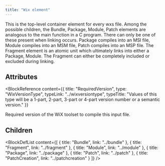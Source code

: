 ```yaml
---
title: "Wix element"
---
```



This is the top-level container element for every wxs file. Among the possible children,
 the Bundle, Package, Module, Patch elements are analogous to the main function in a C program.
 There can only be one of these present when linking occurs. Package compiles into an MSI file,
 Module compiles into an MSM file, Patch compiles into an MSP file. The Fragment element is an atomic
 unit which ultimately links into either a Package, Module. The Fragment can either be completely included or excluded during linking.


## Attributes

<BlockWrapper>

  <BlockReference
    content={{
      title: "RequiredVersion",
      type: "WixVersionType",
      typeLink: "../wixversiontype",
      typeTitle: "Values of this type will be a 1-part, 2-part, 3-part or 4-part version number or a semantic version."
    }}
  >
  Required version of the WiX toolset to compile this input file.
  </BlockReference>

</BlockWrapper>

## Children

<BlockDefList content={[
    {
      title: "Bundle",
      link: "../bundle"
    },
    {
      title: "Fragment",
      link: "../fragment"
    },
    {
      title: "Module",
      link: "../module"
    },
    {
      title: "Package",
      link: "../package"
    },
    {
      title: "Patch",
      link: "../patch"
    },
    {
      title: "PatchCreation",
      link: "../patchcreation"
    }
  ]}
/>